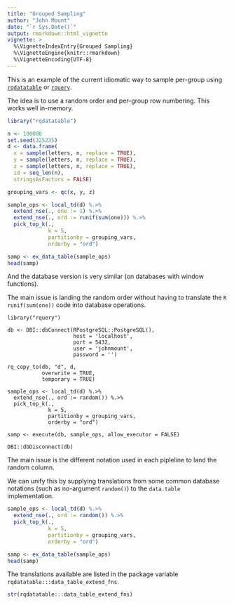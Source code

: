 ```yaml
---
title: "Grouped Sampling"
author: "John Mount"
date: "`r Sys.Date()`"
output: rmarkdown::html_vignette
vignette: >
  %\VignetteIndexEntry{Grouped Sampling}
  %\VignetteEngine{knitr::rmarkdown}
  %\VignetteEncoding{UTF-8}
---
```


This is an example of the current idiomatic way to sample per-group using
[`rqdatatable`](https://github.com/WinVector/rqdatatable) or [`rquery`](https://github.com/WinVector/rquery).

The idea is to use a random order and per-group row numbering.  This works well in-memory.

```r
library("rqdatatable")

n <- 100000
set.seed(325235)
d <- data.frame(
  x = sample(letters, n, replace = TRUE),
  y = sample(letters, n, replace = TRUE),
  z = sample(letters, n, replace = TRUE),
  id = seq_len(n),
  stringsAsFactors = FALSE)

grouping_vars <- qc(x, y, z)

sample_ops <- local_td(d) %.>%
  extend_nse(., one := 1) %.>%
  extend_nse(., ord := runif(sum(one))) %.>%
  pick_top_k(., 
             k = 5,
             partitionby = grouping_vars,
             orderby = "ord")

samp <- ex_data_table(sample_ops)
head(samp)
```


And the database version is very similar (on databases with window functions).

The main issue is landing the random order without having to translate the `R` `runif(sum(one))` code into
database operations.

```
library("rquery")

db <- DBI::dbConnect(RPostgreSQL::PostgreSQL(),
                     host = 'localhost',
                     port = 5432,
                     user = 'johnmount',
                     password = '')

rq_copy_to(db, "d", d,
           overwrite = TRUE,
           temporary = TRUE)

sample_ops <- local_td(d) %.>%
  extend_nse(., ord := random()) %.>%
  pick_top_k(., 
             k = 5,
             partitionby = grouping_vars,
             orderby = "ord")

samp <- execute(db, sample_ops, allow_executor = FALSE)

DBI::dbDisconnect(db)
```

The main issue is the different notation used in each pipleline to land the random column.

We can unify this by supplying translations from some common database notations (such as no-argument `random()`)
to the `data.table` implementation.

```r
sample_ops <- local_td(d) %.>%
  extend_nse(., ord := random()) %.>%
  pick_top_k(., 
             k = 5,
             partitionby = grouping_vars,
             orderby = "ord")

samp <- ex_data_table(sample_ops)
head(samp)
```

The translations available are listed in the package variable `rqdatatable:::data_table_extend_fns`.

```r
str(rqdatatable:::data_table_extend_fns)
```



